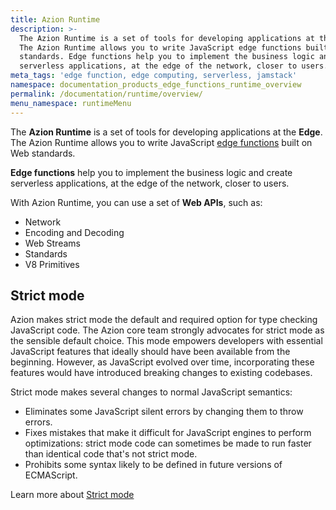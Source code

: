 ```yaml
---
title: Azion Runtime
description: >-
  The Azion Runtime is a set of tools for developing applications at the Edge.
  The Azion Runtime allows you to write JavaScript edge functions built on Web
  standards. Edge functions help you to implement the business logic and create
  serverless applications, at the edge of the network, closer to users.
meta_tags: 'edge function, edge computing, serverless, jamstack'
namespace: documentation_products_edge_functions_runtime_overview
permalink: /documentation/runtime/overview/
menu_namespace: runtimeMenu
---
```




The **Azion Runtime** is a set of tools for developing applications at the **Edge**. The Azion Runtime allows you to write JavaScript [edge functions](/en/documentation/products/build/edge-application/edge-functions/) built on Web standards.

**Edge functions** help you to implement the business logic and create serverless applications, at the edge of the network, closer to users.

With Azion Runtime, you can use a set of **Web APIs**, such as:

- Network
- Encoding and Decoding
- Web Streams
- Standards
- V8 Primitives

## Strict mode 

Azion makes strict mode the default and required option for type checking JavaScript code. The Azion core team strongly advocates for strict mode as the sensible default choice. This mode empowers developers with essential JavaScript features that ideally should have been available from the beginning. However, as JavaScript evolved over time, incorporating these features would have introduced breaking changes to existing codebases.

Strict mode makes several changes to normal JavaScript semantics:
- Eliminates some JavaScript silent errors by changing them to throw errors.
- Fixes mistakes that make it difficult for JavaScript engines to perform optimizations: strict mode code can sometimes be made to run faster than identical code that's not strict mode.
- Prohibits some syntax likely to be defined in future versions of ECMAScript.

Learn more about [Strict mode](https://developer.mozilla.org/en-US/docs/Web/JavaScript/Reference/Strict_mode)




